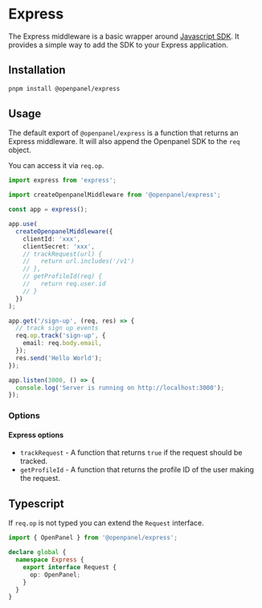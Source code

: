 

# Express

The Express middleware is a basic wrapper around [Javascript SDK](/docs/sdks/javascript). It provides a simple way to add the SDK to your Express application.

## Installation

```bash
pnpm install @openpanel/express
```

## Usage

The default export of `@openpanel/express` is a function that returns an Express middleware. It will also append the Openpanel SDK to the `req` object.

You can access it via `req.op`.

```ts
import express from 'express';

import createOpenpanelMiddleware from '@openpanel/express';

const app = express();

app.use(
  createOpenpanelMiddleware({
    clientId: 'xxx',
    clientSecret: 'xxx',
    // trackRequest(url) {
    //   return url.includes('/v1')
    // },
    // getProfileId(req) {
    //   return req.user.id
    // }
  })
);

app.get('/sign-up', (req, res) => {
  // track sign up events
  req.op.track('sign-up', {
    email: req.body.email,
  });
  res.send('Hello World');
});

app.listen(3000, () => {
  console.log('Server is running on http://localhost:3000');
});
```

### Options

<CommonSdkConfig />

#### Express options

- `trackRequest` - A function that returns `true` if the request should be tracked.
- `getProfileId` - A function that returns the profile ID of the user making the request.

## Typescript

If `req.op` is not typed you can extend the `Request` interface.

```ts
import { OpenPanel } from '@openpanel/express';

declare global {
  namespace Express {
    export interface Request {
      op: OpenPanel;
    }
  }
}
```
